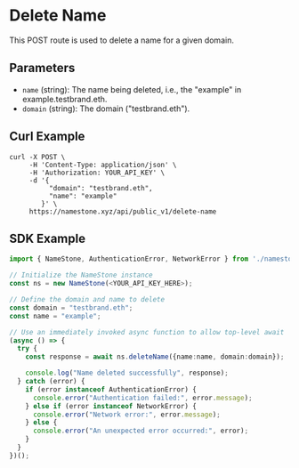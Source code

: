 # Delete Name

This POST route is used to delete a name for a given domain.

## Parameters

- `name` (string): The name being deleted, i.e., the "example" in example.testbrand.eth.
- `domain` (string): The domain ("testbrand.eth").

## Curl Example

```
curl -X POST \
     -H 'Content-Type: application/json' \
     -H 'Authorization: YOUR_API_KEY' \
     -d '{
          "domain": "testbrand.eth",
          "name": "example"
        }' \
     https://namestone.xyz/api/public_v1/delete-name
```

## SDK Example

```ts
import { NameStone, AuthenticationError, NetworkError } from './namestone-sdk';

// Initialize the NameStone instance
const ns = new NameStone(<YOUR_API_KEY_HERE>);

// Define the domain and name to delete
const domain = "testbrand.eth";
const name = "example";

// Use an immediately invoked async function to allow top-level await
(async () => {
  try {
    const response = await ns.deleteName({name:name, domain:domain});

    console.log("Name deleted successfully", response);
  } catch (error) {
    if (error instanceof AuthenticationError) {
      console.error("Authentication failed:", error.message);
    } else if (error instanceof NetworkError) {
      console.error("Network error:", error.message);
    } else {
      console.error("An unexpected error occurred:", error);
    }
  }
})();
```

